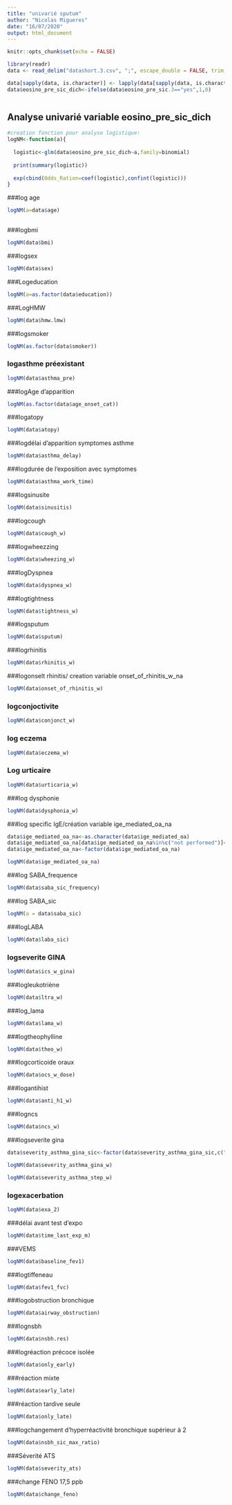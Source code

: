 ```yaml
---
title: "univarié sputum"
author: "Nicolas Migueres"
date: "16/07/2020"
output: html_document
---
```


```r
knitr::opts_chunk$set(echo = FALSE)
```

```r
library(readr)
data <- read_delim("datashort.3.csv", ";", escape_double = FALSE, trim_ws = TRUE)

data[sapply(data, is.character)] <- lapply(data[sapply(data, is.character)],as.factor)
data$eosino_pre_sic_dich<-ifelse(data$eosino_pre_sic.3=="yes",1,0)



```

## Analyse univarié variable eosino_pre_sic_dich
```r

#creation fonction pour analyse logistique:
logNM<-function(a){
  
  logistic<-glm(data$eosino_pre_sic_dich~a,family=binomial)
  
  print(summary(logistic))
  
  exp(cbind(Odds_Ration=coef(logistic),confint(logistic)))  
}
```



###log age

```r
logNM(a=data$age)
         
```

###logbmi

```r
logNM(data$bmi)
```

###logsex

```r
logNM(data$sex)
```


###Logeducation

```r
logNM(a=as.factor(data$education))
```

###LogHMW

```r
logNM(data$hmw.lmw)
```

###logsmoker

```r
logNM(as.factor(data$smoker))
```


### logasthme préexistant

```r
logNM(data$asthma_pre)
```

###logAge d'apparition

```r
logNM(as.factor(data$age_onset_cat))
```

###logatopy

```r
logNM(data$atopy)
```


###logdélai d'apparition symptomes asthme

```r
logNM(data$asthma_delay)
```

###logdurée de l'exposition avec symptomes

```r
logNM(data$asthma_work_time)
```


###logsinusite

```r
logNM(data$sinusitis)
```

###logcough

```r
logNM(data$cough_w)
```

###logwheezzing

```r

logNM(data$wheezing_w)
```

###logDyspnea

```r
logNM(data$dyspnea_w)
```


###logtightness

```r
logNM(data$tightness_w)
```


###logsputum

```r
logNM(data$sputum)
```

###logrhinitis

```r
logNM(data$rhinitis_w)
```

###logonselt rhinitis/ creation variable onset_of_rhinitis_w_na

```r

logNM(data$onset_of_rhinitis_w)
```
 
### logconjoctivite
 
```r
logNM(data$conjonct_w)
```
 
### log eczema
 
```r
logNM(data$eczema_w)
```
 
### Log urticaire

```r
logNM(data$urticaria_w) 
```



###log dysphonie

```r
logNM(data$dysphonia_w)
```

###log specific IgE/création variable ige_mediated_oa_na

```r
data$ige_mediated_oa_na<-as.character(data$ige_mediated_oa)
data$ige_mediated_oa_na[data$ige_mediated_oa_na%in%c("not performed")]<-NA
data$ige_mediated_oa_na<-factor(data$ige_mediated_oa_na)

logNM(data$ige_mediated_oa_na)
```

###log SABA_frequence

```r
logNM(data$saba_sic_frequency)
```
###log SABA_sic

```r
logNM(a = data$saba_sic)
```



###logLABA

```r
logNM(data$laba_sic)
```

### logseverite GINA

```r
logNM(data$ics_w_gina)
```

###logleukotriène

```r
logNM(data$ltra_w)
```

###log_lama

```r
logNM(data$lama_w)
```


###logtheophylline

```r
logNM(data$theo_w)
```

###logcorticoide oraux

```r

logNM(data$ocs_w_dose)
```


###logantihist

```r
logNM(data$anti_h1_w)
```

###logncs

```r
logNM(data$ncs_w)
```

###logseverite gina

```r
data$severity_asthma_gina_sic<-factor(data$severity_asthma_gina_sic,c("no treatment","mild","moderate","severe"))

logNM(data$severity_asthma_gina_w)

```
```r
logNM(data$severity_asthma_step_w)
```


### logexacerbation

```r
logNM(data$exa_2)
```

###délai avant test d'expo

```r
logNM(data$time_last_exp_m)
```

###VEMS

```r
logNM(data$baseline_fev1)
```

###logtiffeneau

```r
logNM(data$fev1_fvc)
```

###logobstruction bronchique

```r
logNM(data$airway_obstruction)
```

###lognsbh
```r
logNM(data$nsbh.res)
```

###logréaction précoce isolée
```r
logNM(data$only_early)
```

###réaction mixte

```r
logNM(data$early_late)
```

###réaction tardive seule

```r

logNM(data$only_late)
```

###logchangement d'hyperréactivité bronchique supérieur à 2

```r
logNM(data$nsbh_sic_max_ratio)
```
###Séverité ATS
```r
logNM(data$severity_ats)
```



###change FENO 17,5 ppb
```r
logNM(data$change_feno)
```